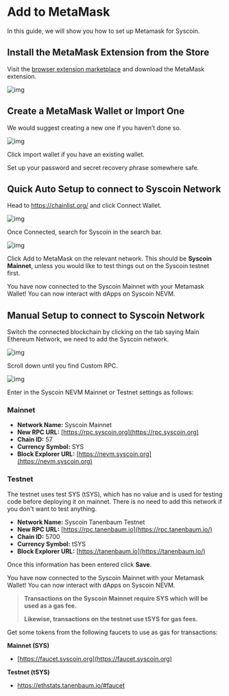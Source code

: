 # Add to MetaMask

In this guide, we will show you how to set up Metamask for Syscoin.

## Install the MetaMask Extension from the Store

Visit the [browser extension marketplace](https://chrome.google.com/webstore/detail/nkbihfbeogaeaoehlefnkodbefgpgknn) and download the MetaMask extension.



![img](../../../images/mm.png)

## Create a MetaMask Wallet or Import One

We would suggest creating a new one if you haven’t done so.

![img](../../../images/mm_new_wallet.png)

Click import wallet if you have an existing wallet.

Set up your password and secret recovery phrase somewhere safe.

## **Quick Auto Setup** to connect to Syscoin Network

Head to https://chainlist.org/ and click Connect Wallet.

![img](../../../images/mm_chainlist.png)

Once Connected, search for Syscoin in the search bar.

![img](../../../images/mm_chainlist_testnet.png)

Click Add to MetaMask on the relevant network. This should be **Syscoin Mainnet**, unless you would like to test things out on the Syscoin testnet first.

You have now connected to the Syscoin Mainnet with your Metamask Wallet! You can now interact with dApps on Syscoin NEVM.



## Manual Setup to connect to Syscoin Network

Switch the connected blockchain by clicking on the tab saying Main Ethereum Network, we need to add the Syscoin network.



![img](../../../images/mm_connect_sys.png)

Scroll down until you find Custom RPC.



![img](../../../images/mm_custom_rpc.png)

Enter in the Syscoin NEVM Mainnet or Testnet settings as follows:



### Mainnet

- **Network Name:** Syscoin Mainnet
- **New RPC URL:** [https://rpc.syscoin.org](https://rpc.syscoin.org)
- **Chain ID:** 57
- **Currency Symbol:** SYS
- **Block Explorer URL:** [https://nevm.syscoin.org](https://nevm.syscoin.org)



### Testnet

The testnet uses test SYS (tSYS), which has no value and is used for testing code before deploying it on mainnet. There is no need to add this network if you don't want to test anything.

- **Network Name:** Syscoin Tanenbaum Testnet
- **New RPC URL:** [https://rpc.tanenbaum.io](https://rpc.tanenbaum.io/)
- **Chain ID:** 5700
- **Currency Symbol:** tSYS
- **Block Explorer URL:** [https://tanenbaum.io](https://tanenbaum.io/)



Once this information has been entered click **Save**.

You have now connected to the Syscoin Mainnet with your Metamask Wallet! You can now interact with dApps on Syscoin NEVM.

> **Transactions on the Syscoin Mainnet require SYS which will be used as a gas fee.**
>
> **Likewise, transactions on the testnet use tSYS for gas fees.**



Get some tokens from the following faucets to use as gas for transactions:



**Mainnet (SYS)**

- [https://faucet.syscoin.org](https://faucet.syscoin.org)

**Testnet (tSYS)**

- https://ethstats.tanenbaum.io/#faucet
